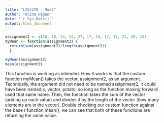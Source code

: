 ---
title: "LIS4370 - Mod2"
author: "Alina Hagen"
date: "`r Sys.Date()`"
output: html_document
---

```{r, "Moduale 2"}
assignment2 <- c(16, 18, 14, 22, 27, 17, 19, 17, 17, 22, 20, 22)
myMean <- function(assignment2) { 
  return(sum(assignment2)/length(assignment2)) 
  }

myMean(assignment2)
mean(assignment2)
```
This function is working as intended. How it works is that the custom function myMean() takes the vector, assignment2, as an argument. Technically, the argument did not need to be named assignment2, it could have been named x, vector, potato, so long as the function moving forward used that same name. Then, the function takes the sum of the vector (adding up each value) and divides it by the length of the vector (how many elements are in the vector). Double checking our custom function against the base r function mean(), we can see that both of these functions are returning the same value. 